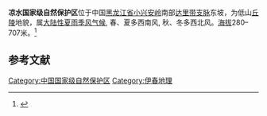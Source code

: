 '''凉水国家级自然保护区'''位于中国[[黑龙江省|黑龙江省]][[小兴安岭|小兴安岭]]南部[[达里带支脉|达里带支脉]]东坡，为低山[[丘陵|丘陵]]地貌，属[[大陆性夏雨季风气候|大陆性夏雨季风气候]], 春、夏多西南风, 秋、冬多西北风。[[海拔|海拔]]280–707米。<ref>{{cite journal|last1=Zhao|first1=Xue|last2=Xu|first2=Lina|last3=Jin|first3=Guangze|title=Effect of topography on shrub regeneration in a mixed broadleaved-Korean pine forest in the Xiaoxing’an Mountains|journal=Biodiversity Science|date=2015|volume=23|issue=6|pages=767–774|doi=10.17520/biods.2015123}}</ref>

==参考文献==
{{reflist}}

{{黑龙江小作品}}
[[Category:中国国家级自然保护区|Category:中国国家级自然保护区]]
[[Category:伊春地理|Category:伊春地理]]
